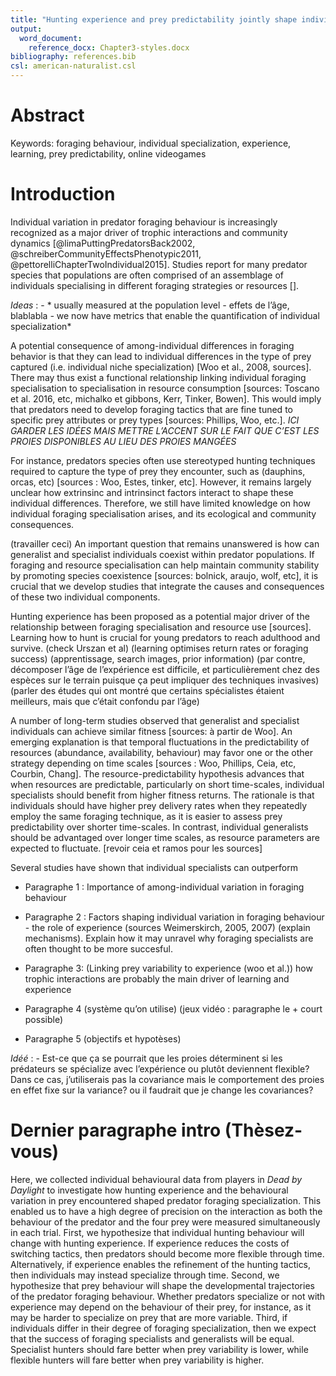 ```yaml
---
title: "Hunting experience and prey predictability jointly shape individual foraging specialisation in a predator-prey videogame"
output: 
  word_document:
    reference_docx: Chapter3-styles.docx
bibliography: references.bib
csl: american-naturalist.csl
---
```



\newpage
# Abstract {.unnumbered}

Keywords: foraging behaviour, individual specialization, experience, learning, prey predictability, online videogames


\newpage
# Introduction {.unnumbered}

Individual variation in predator foraging behaviour is increasingly recognized as a major driver of trophic interactions and community dynamics [@limaPuttingPredatorsBack2002, @schreiberCommunityEffectsPhenotypic2011, @pettorelliChapterTwoIndividual2015]. Studies report for many predator species that populations are often comprised of an assemblage of individuals specialising in different foraging strategies or resources []. 

*Ideas* : 
- * usually measured at the population level*
- *effets de l'âge, blablabla*
- * we now have metrics that enable the quantification of individual specialization*

A potential consequence of among-individual differences in foraging behavior is that they can lead to individual differences in the type of prey captured (i.e. individual niche specialization) [Woo et al., 2008, sources]. There may thus exist a functional relationship linking individual foraging specialisation to specialisation in resource consumption [sources: Toscano et al. 2016, etc, michalko et gibbons, Kerr, Tinker, Bowen]. This would imply that predators need to develop foraging tactics that are fine tuned to specific prey attributes or prey types [sources: Phillips, Woo, etc.]. *ICI GARDER LES IDÉES MAIS METTRE L'ACCENT SUR LE FAIT QUE C'EST LES PROIES DISPONIBLES AU LIEU DES PROIES MANGÉES*

For instance, predators species often use stereotyped hunting techniques required to capture the type of prey they encounter, such as (dauphins, orcas, etc) [sources : Woo, Estes, tinker, etc]. However, it remains largely unclear how extrinsinc and intrinsinct factors interact to shape these individual differences. Therefore, we still have limited knowledge on how individual foraging specialisation arises, and its ecological and community consequences. 

(travailler ceci) An important question that remains unanswered is how can generalist and specialist individuals coexist within predator populations. If foraging and resource specialisation can help maintain community stability by promoting species coexistence [sources: bolnick, araujo, wolf, etc], it is crucial that we develop studies that integrate the causes and consequences of these two individual components.
 
Hunting experience has been proposed as a potential major driver of the relationship between foraging specialisation and resource use [sources]. Learning how to hunt is crucial for young predators to reach adulthood and survive. (check Urszan et al)
(learning optimises return rates or foraging success)
(apprentissage, search images, prior information)
(par contre, décomposer l'âge de l'expérience est difficile, et particulièrement chez des espèces sur le terrain puisque ça peut impliquer des techniques invasives)
(parler des études qui ont montré que certains spécialistes étaient meilleurs, mais que c'était confondu par l'âge)

A number of long-term studies observed that generalist and specialist individuals can achieve similar fitness [sources: à partir de Woo]. An emerging explanation is that temporal fluctuations in the predictability of resources (abundance, availability, behaviour) may favor one or the other strategy depending on time scales [sources : Woo, Phillips, Ceia, etc, Courbin, Chang]. The resource-predictability hypothesis advances that when resources are predictable, particularly on short time-scales, individual specialists should benefit from higher fitness returns. The rationale is that individuals should have higher prey delivery rates when they repeatedly employ the same foraging technique, as it is easier to assess prey predictability over shorter time-scales. In contrast, individual generalists should be advantaged over longer time scales, as resource parameters are expected to fluctuate. [revoir ceia et ramos pour les sources]


Several studies have shown that individual specialists can outperform

- Paragraphe 1 : Importance of among-individual variation in foraging behaviour

- Paragraphe 2 : Factors shaping individual variation in foraging behaviour - the role of experience
  (sources Weimerskirch, 2005, 2007) (explain mechanisms). Explain how it may unravel why foraging specialists are often thought to be more succesful.
  
- Paragraphe 3: (Linking prey variability to experience (woo et al.)) how trophic interactions are probably the main driver of learning and experience

- Paragraphe 4 (système qu'on utilise) (jeux vidéo : paragraphe le + court possible)

- Paragraphe 5 (objectifs et hypotèses)

*Idéé* :
- Est-ce que ça se pourrait que les proies déterminent si les prédateurs se spécialize avec l'expérience ou plutôt deviennent flexible? Dans ce cas, j'utiliserais pas la covariance mais le comportement des proies en effet fixe sur la variance? ou il faudrait que je change les covariances?


# Dernier paragraphe intro (Thèsez-vous)
Here, we collected individual behavioural data from players in *Dead by Daylight* to investigate how hunting experience and the behavioural variation in prey encountered shaped predator foraging specialization. This enabled us to have a high degree of precision on the interaction as both the behaviour of the predator and the four prey were measured simultaneously in each trial. First, we hypothesize that individual hunting behaviour will change with hunting experience. If experience reduces the costs of switching tactics, then predators should become more flexible through time. Alternatively, if experience enables the refinement of the hunting tactics, then individuals may instead specialize through time. Second, we hypothesize that prey behaviour will shape the developmental trajectories of the predator foraging behaviour. Whether predators specialize or not with experience may depend on the behaviour of their prey, for instance, as it may be harder to specialize on prey that are more variable. Third, if individuals differ in their degree of foraging specialization, then we expect that the success of foraging specialists and generalists will be equal. Specialist hunters should fare better when prey variability is lower, while flexible hunters will fare better when prey variability is higher.